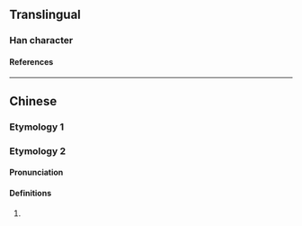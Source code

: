 {{character info/new}}
==Translingual==

===Han character===
{{Han char|rn=94|rad=犬|as=07|sn=10|four=44227|canj=KHKKB|ids=⿰犭希}}

====References====
{{Han ref|kx=0711.190|dkj=20416|dj=1123.190|hdz=21349.130|uh=72F6}}

----

==Chinese==

===Etymology 1===
{{zh-see|豨}}

===Etymology 2===
{{zh-forms}}

====Pronunciation====
{{zh-pron
|m=shǐ
|cat=
}}

====Definitions====
{{zh-hanzi}}

# {{zh-only|狶韋}}